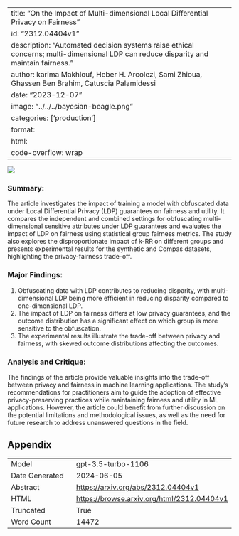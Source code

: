 
---
title: "On the Impact of Multi-dimensional Local Differential Privacy on Fairness"
id: "2312.04404v1"
description: "Automated decision systems raise ethical concerns; multi-dimensional LDP can reduce disparity and maintain fairness."
author: karima Makhlouf, Heber H. Arcolezi, Sami Zhioua, Ghassen Ben Brahim, Catuscia Palamidessi
date: "2023-12-07"
image: "../../../bayesian-beagle.png"
categories: ['production']
format:
  html:
    code-overflow: wrap
---

![](../../../bayesian-beagle.png)

### Summary:

The article investigates the impact of training a model with obfuscated data under Local Differential Privacy (LDP) guarantees on fairness and utility. It compares the independent and combined settings for obfuscating multi-dimensional sensitive attributes under LDP guarantees and evaluates the impact of LDP on fairness using statistical group fairness metrics. The study also explores the disproportionate impact of k-RR on different groups and presents experimental results for the synthetic and Compas datasets, highlighting the privacy-fairness trade-off.

### Major Findings:
1. Obfuscating data with LDP contributes to reducing disparity, with multi-dimensional LDP being more efficient in reducing disparity compared to one-dimensional LDP.
2. The impact of LDP on fairness differs at low privacy guarantees, and the outcome distribution has a significant effect on which group is more sensitive to the obfuscation.
3. The experimental results illustrate the trade-off between privacy and fairness, with skewed outcome distributions affecting the outcomes.

### Analysis and Critique:
The findings of the article provide valuable insights into the trade-off between privacy and fairness in machine learning applications. The study's recommendations for practitioners aim to guide the adoption of effective privacy-preserving practices while maintaining fairness and utility in ML applications. However, the article could benefit from further discussion on the potential limitations and methodological issues, as well as the need for future research to address unanswered questions in the field.

## Appendix

|          |          |
|----------|----------|
| Model     | gpt-3.5-turbo-1106       |
| Date Generated     | 2024-06-05       |
| Abstract | [https://arxiv.org/abs/2312.04404v1](https://arxiv.org/abs/2312.04404v1)        |
| HTML     | [https://browse.arxiv.org/html/2312.04404v1](https://browse.arxiv.org/html/2312.04404v1)       |
| Truncated       | True       |
| Word Count       | 14472       |
